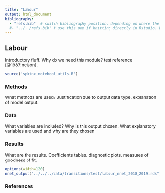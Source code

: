 ```yaml
---
title: "Labour"
output: html_document
bibliography: 
  - "refs.bib"  # switch bibliography position. depending on where the file is being run. stick to this one when compiling the website using the makefile.
  #- "../../refs.bib" # use this one if knitting directly in Rstudio. Easier for debugging.
---
```


## Labour


Introductory fluff. Why do we need this module? test reference [@1987:nelson]. 

```r
source('sphinx_notebook_utils.R')
```

### Methods

  What methods are used? Justification due to output data type. explanation of model output.
  
### Data
  
  What variables are included? Why is this output chosen. What explanatory variables are used and why are they chosen
  
### Results
  
  What are the results. Coefficients tables. diagnostic plots. measures of goodness of fit.


```r
options(width=120)
nnet_output("../../../data/transitions/test/labour_nnet_2018_2019.rds") #e.g. ../../../data/transitions/test/housing_clm_2018_2019.rds
```


### References